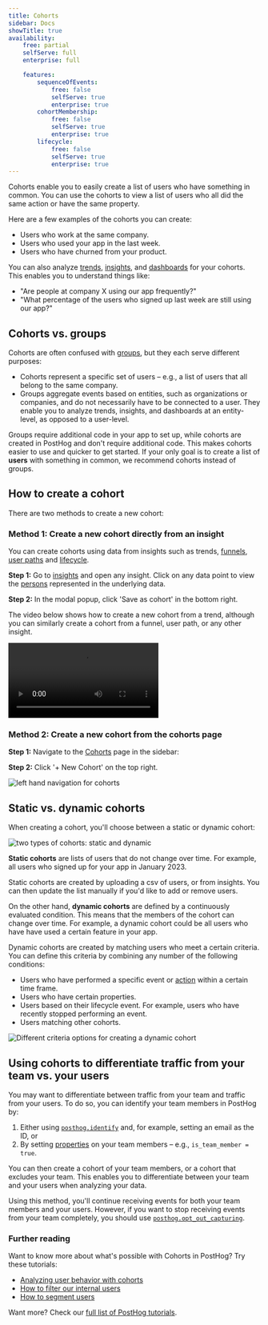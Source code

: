 ```yaml
---
title: Cohorts
sidebar: Docs
showTitle: true
availability:
    free: partial
    selfServe: full
    enterprise: full

    features:
        sequenceOfEvents:
            free: false
            selfServe: true
            enterprise: true
        cohortMembership:
            free: false
            selfServe: true
            enterprise: true
        lifecycle:
            free: false
            selfServe: true
            enterprise: true
---
```


Cohorts enable you to easily create a list of users who have something in common. You can use the cohorts to view a list of users who all did the same action or have the same property.

Here are a few examples of the cohorts you can create:

- Users who work at the same company.
- Users who used your app in the last week.
- Users who have churned from your product.

You can also analyze [trends](docs/product-analytics/trends), [insights](docs/product-analytics/insights), and [dashboards](/docs/product-analytics/dashboards) for your cohorts. This enables you to understand things like:

- "Are people at company X using our app frequently?"
- "What percentage of the users who signed up last week are still using our app?"

## Cohorts vs. groups

Cohorts are often confused with [groups](/docs/data/groups), but they each serve different purposes:

- Cohorts represent a specific set of users – e.g., a list of users that all belong to the same company.
- Groups aggregate events based on entities, such as organizations or companies, and do not necessarily have to be connected to a user. They enable you to analyze trends, insights, and dashboards at an entity-level, as opposed to a user-level.
 
Groups require additional code in your app to set up, while cohorts are created in PostHog and don't require additional code. This makes cohorts easier to use and quicker to get started. If your only goal is to create a list of **users** with something in common, we recommend cohorts instead of groups.

## How to create a cohort

There are two methods to create a new cohort:

### Method 1: Create a new cohort directly from an insight

You can create cohorts using data from insights such as trends, [funnels](/product-analytics/funnels), [user paths](/docs/product-analytics/paths) and [lifecycle](/docs/product-analytics/lifecycle).

**Step 1:** Go to [insights](https://app.posthog.com/insights) and open any insight. Click on any data point to view the [persons](/docs/data/persons) represented in the underlying data.

**Step 2:** In the modal popup, click 'Save as cohort' in the bottom right.

The video below shows how to create a new cohort from a trend, although you can similarly create a cohort from a funnel, user path, or any other insight.

![How to create a cohort from a trend](../../images/features/cohorts/create-cohort-from-trend.mp4)

### Method 2: Create a new cohort from the cohorts page

**Step 1:** Navigate to the [Cohorts](https://app.posthog.com/cohorts) page in the sidebar:

**Step 2:** Click '+ New Cohort' on the top right.

![left hand navigation for cohorts](../../images/features/cohorts/cohorts-page.png)

## Static vs. dynamic cohorts

When creating a cohort, you'll choose between a static or dynamic cohort:

![two types of cohorts: static and dynamic](../../images/features/cohorts/static-and-dynamic-cohorts.png)

**Static cohorts** are lists of users that do not change over time. For example, all users who signed up for your app in January 2023. 

Static cohorts are created by uploading a csv of users, or from insights. You can then update the list manually if you'd like to add or remove users.

On the other hand, **dynamic cohorts** are defined by a continuously evaluated condition. This means that the members of the cohort can change over time. For example, a dynamic cohort could be all users who have have used a certain feature in your app.

Dynamic cohorts are created by matching users who meet a certain criteria. You can define this criteria by combining any number of the following conditions:

- Users who have performed a specific event or [action](/docs/user-guides/actions) within a certain time frame.
- Users who have certain properties.
- Users based on their lifecycle event. For example, users who have recently stopped performing an event.
- Users matching other cohorts.

![Different criteria options for creating a dynamic cohort](../../images/features/cohorts/creating-dynamic-cohorts.png)

## Using cohorts to differentiate traffic from your team vs. your users

You may want to differentiate between traffic from your team and traffic from your users. To do so, you can identify your team members in PostHog by:

1. Either using [`posthog.identify`](/docs/getting-started/identify-users) and, for example, setting an email as the ID, or
2. By setting [properties](/docs/getting-started/user-properties) on your team members – e.g., `is_team_member = true`.

You can then create a cohort of your team members, or a cohort that excludes your team. This enables you to differentiate between your team and your users when analyzing your data.

Using this method, you'll continue receiving events for both your team members and your users. However, if you want to stop receiving events from your team completely, you should use [`posthog.opt_out_capturing`](/docs/integrate/client/js#opt-users-out).

### Further reading

Want to know more about what's possible with Cohorts in PostHog? Try these tutorials:

-   [Analyzing user behavior with cohorts](/tutorials/cohorts)
-   [How to filter our internal users](/tutorials/filter-internal-users)
-   [How to segment users](/tutorials/how-to-segment-users)

Want more? Check our [full list of PostHog tutorials](https://posthog.com/tutorials).

